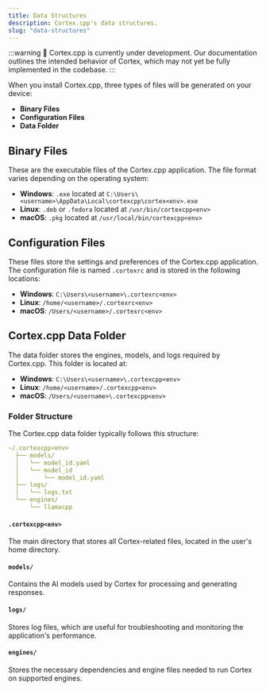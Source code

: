 ```yaml
---
title: Data Structures
description: Cortex.cpp's data structures.
slug: "data-structures"
---
```


:::warning
🚧 Cortex.cpp is currently under development. Our documentation outlines the intended behavior of Cortex, which may not yet be fully implemented in the codebase.
:::

When you install Cortex.cpp, three types of files will be generated on your device:

- **Binary Files**
- **Configuration Files**
- **Data Folder**

## Binary Files
These are the executable files of the Cortex.cpp application. The file format varies depending on the operating system:

- **Windows**: `.exe` located at `C:\Users\<username>\AppData\Local\cortexcpp\cortex<env>.exe`
- **Linux**: `.deb` or `.fedora` located at `/usr/bin/cortexcpp<env>`
- **macOS**: `.pkg` located at `/usr/local/bin/cortexcpp<env>`

## Configuration Files
These files store the settings and preferences of the Cortex.cpp application. The configuration file is named `.cortexrc` and is stored in the following locations:

- **Windows**: `C:\Users\<username>\.cortexrc<env>`
- **Linux**: `/home/<username>/.cortexrc<env>`
- **macOS**: `/Users/<username>/.cortexrc<env>`

## Cortex.cpp Data Folder
The data folder stores the engines, models, and logs required by Cortex.cpp. This folder is located at:

- **Windows**: `C:\Users\<username>\.cortexcpp<env>`
- **Linux**: `/home/<username>/.cortexcpp<env>`
- **macOS**: `/Users/<username>\.cortexcpp<env>`

### Folder Structure
The Cortex.cpp data folder typically follows this structure:

```yaml
~/.cortexcpp<env>
  ├── models/
  │   └── model_id.yaml
  │   └── model_id
  │       └── model_id.yaml
  ├── logs/
  │   └── logs.txt
  └── engines/
      └── llamacpp
```
#### `.cortexcpp<env>`
The main directory that stores all Cortex-related files, located in the user's home directory.
#### `models/`
Contains the AI models used by Cortex for processing and generating responses.
#### `logs/`
Stores log files, which are useful for troubleshooting and monitoring the application's performance.
#### `engines/`
Stores the necessary dependencies and engine files needed to run Cortex on supported engines.